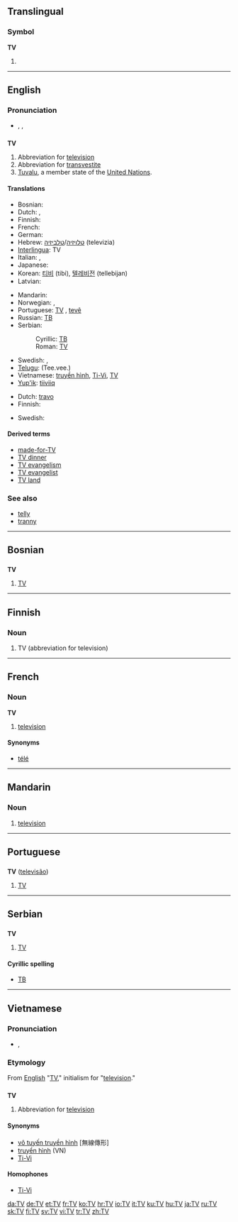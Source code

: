 {{wikipedia|dab=TV (disambiguation)|TV}}
{{also|.tv}}
==Translingual==

===Symbol===
'''TV'''

# {{SI-unit-abb|tera|volt|[[electromotive force]]}}

----

==English==

===Pronunciation===
* {{enPR|tē'vē'}}, {{IPA|/ˈtiːˈviː/}}, {{SAMPA|/%ti:"vi:/}}

==={{abbreviation}}===
'''TV'''

# Abbreviation for [[television]]
# Abbreviation for [[transvestite]]
# [[Tuvalu]], a member state of the [[United Nations]].

====Translations====
{{trans-top|abbreviation for television}}
* Bosnian: {{t-|bs|TV}}
* Dutch: {{t-|nl|tv|f}}, {{t-|nl|teevee|f}}
* Finnish: {{t+|fi|TV}}
* French: {{t+|fr|télé|f}}
* German: {{t+|de|TV|n}}
* Hebrew: [[טלויזיה]]/[[טלביזיה]] (televizia) {{f}}
* [[Interlingua]]: TV
* Italian: {{t+|it|TV|f}}, {{t-|it|tivù|f}}
* Japanese: {{t+|ja|テレビ|tr=térebi|sc=Jpan}}
* Korean: [[티비]] (tibi), [[텔레비전]] (tellebijan)
* Latvian: {{t-|lv|TV|xs=Latvian}}
{{trans-mid}}
* Mandarin: {{t-|cmn|TV|xs=Mandarin}}
* Norwegian: {{t-|no|TV}}, {{t-|no|teve}}
* Portuguese: [[TV#Portuguese|TV]] {{f}}, [[tevê]] {{f}}
* Russian: [[ТВ#Russian|ТВ]] {{unicode|(tɛvɛ́)}} {{n}}
* Serbian:
*: Cyrillic: [[ТВ#Serbian|ТВ]]
*: Roman: [[TV#Serbian|TV]]
* Swedish: {{t-|sv|tv}}, {{t+|sv|teve}}
* [[Telugu]]: {{t|te|టీ.వీ.|sc=Telu}} (Tee.vee.)
* Vietnamese: [[truyền hình]], [[Ti-Vi]], [[TV#Vietnamese|TV]]
* [[Yup'ik]]: [[tiiviiq]]
{{trans-bottom}}

{{trans-top|abbreviation for transvestite}}
* Dutch: [[travo]] {{m}}
* Finnish: {{t+|fi|transu}}
{{trans-mid}}
* Swedish: {{t+|sv|T}}
{{trans-bottom}}

====Derived terms====
* [[made-for-TV]]
* [[TV dinner]]
* [[TV evangelism]]
* [[TV evangelist]]
* [[TV land]]

===See also===
* [[telly]]
* [[tranny]]

----

==Bosnian==

==={{abbreviation|Bosnian}}===
'''TV''' {{m}}

# [[TV#English|TV]]

----

==Finnish==

===Noun===
{{infl|fi|noun}}

# TV (abbreviation for television)

----

==French==

===Noun===
'''TV''' {{f}}

# {{Canada|and|Belgium|informal|lang=fr}} [[television]]

====Synonyms====
* [[télé]]

----

==Mandarin==

===Noun===
{{cmn-noun|p|pin=TV|pint=tv|tas=TV}}

# [[television]]

----

==Portuguese==

==={{abbreviation|Portuguese}}===
'''TV''' ([[televisão]]) {{f}}

# [[TV#English|TV]]

----

==Serbian==

==={{abbreviation|Serbian}}===
'''TV''' {{m}}

# [[TV#English|TV]]

====Cyrillic spelling====
* [[ТВ#Serbian|ТВ]]

----

==Vietnamese==

===Pronunciation===
* {{IPA|/ˈtiːˈviː/|lang=vi}}, {{SAMPA|/"ti:"vi:/}}

===Etymology===
From [[English]] "[[TV#English|TV]]," initialism for "[[television]]."

==={{abbreviation|Vietnamese}}===
'''TV'''

# Abbreviation for [[television]]

====Synonyms====
* [[vô tuyến truyền hình]] [無線傳形]
* [[truyền hình]] (VN)
* [[Ti-Vi]]

====Homophones====
* [[Ti-Vi]]

[[da:TV]]
[[de:TV]]
[[et:TV]]
[[fr:TV]]
[[ko:TV]]
[[hr:TV]]
[[io:TV]]
[[it:TV]]
[[ku:TV]]
[[hu:TV]]
[[ja:TV]]
[[ru:TV]]
[[sk:TV]]
[[fi:TV]]
[[sv:TV]]
[[vi:TV]]
[[tr:TV]]
[[zh:TV]]